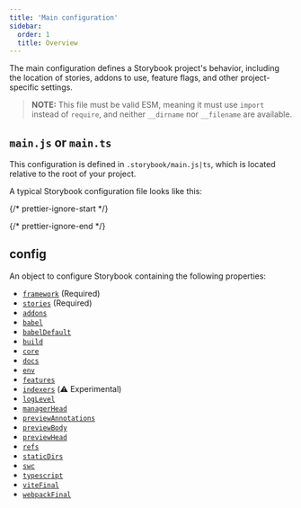 ```yaml
---
title: 'Main configuration'
sidebar:
  order: 1
  title: Overview
---
```


The main configuration defines a Storybook project's behavior, including the location of stories, addons to use, feature flags, and other project-specific settings.

> **NOTE:** This file must be valid ESM, meaning it must use `import` instead of `require`, and neither `__dirname` nor `__filename` are available.

## `main.js` or `main.ts`

This configuration is defined in `.storybook/main.js|ts`, which is located relative to the root of your project.

A typical Storybook configuration file looks like this:

{/* prettier-ignore-start */}

<CodeSnippets path="main-config-typical.md" />

{/* prettier-ignore-end */}

## config

An object to configure Storybook containing the following properties:

* [`framework`](./main-config-framework.mdx) (Required)
* [`stories`](./main-config-stories.mdx) (Required)
* [`addons`](./main-config-addons.mdx)
* [`babel`](./main-config-babel.mdx)
* [`babelDefault`](./main-config-babel-default.mdx)
* [`build`](./main-config-build.mdx)
* [`core`](./main-config-core.mdx)
* [`docs`](./main-config-docs.mdx)
* [`env`](./main-config-env.mdx)
* [`features`](./main-config-features.mdx)
* [`indexers`](./main-config-indexers.mdx) (⚠️ Experimental)
* [`logLevel`](./main-config-log-level.mdx)
* [`managerHead`](./main-config-manager-head.mdx)
* [`previewAnnotations`](./main-config-preview-annotations.mdx)
* [`previewBody`](./main-config-preview-body.mdx)
* [`previewHead`](./main-config-preview-head.mdx)
* [`refs`](./main-config-refs.mdx)
* [`staticDirs`](./main-config-static-dirs.mdx)
* [`swc`](./main-config-swc.mdx)
* [`typescript`](./main-config-typescript.mdx)
* [`viteFinal`](./main-config-vite-final.mdx)
* [`webpackFinal`](./main-config-webpack-final.mdx)
